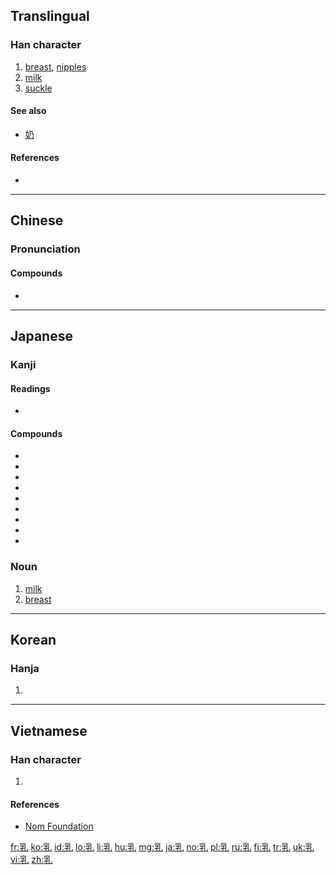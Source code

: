 ==Translingual==

===Han character===
{{Han char|rn=5|rad=乙|as=07|sn=8|four=22410|canj=BDU|ids=⿰孚乚}}

# [[breast]], [[nipples]]
# [[milk]]
# [[suckle]]

====See also====
* [[奶]]

====References====
* {{Han ref|kx=0084.170|dkj=00190|dj=0171.220|hdz=10055.040|uh=4E73|ud=20083|bh=A8C5|bd=43205}}

----

==Chinese==
{{zh-forms}}

===Pronunciation===
{{zh-pron
|m=rǔ
|c=jyu5
|mc=y
|oc=y
|ma=Zh-ru.ogg
|cat=n,v
}}

====Compounds====
* {{zh-l|乳脂湯|tr=rǔzhītāng}}

----

==Japanese==

===Kanji===
{{ja-kanji|grade=6|rs=乙07}}

====Readings====
* {{ja-readings|goon=[[にゅう]] (nyū)|kanon=[[じゅ]] (ju)|kun=[[ちち]] (chichi), [[ち]] (chi)}}

====Compounds====
* {{ja-r|牛乳|ぎゅうにゅう|gloss=milk}}
* {{ja-r|お乳|おちち|gloss=milk (of mammals)}}
* {{ja-r|上乳|うえちち}}
* {{ja-r|下乳|したちち}}
* {{ja-r|巨乳|きょにゅう}}
* {{ja-r|貧乳|ひんにゅう}}
* {{ja-r|爆乳|ばくにゅう}}
* {{ja-r|超乳|ちょうにゅう}}
* {{ja-r|魔乳|まにゅう}}

===Noun===
{{ja-noun|ちち}}

# [[milk]]
# [[breast]]

----

==Korean==

===Hanja===
{{ko-hanja|hangeul=유|rv=yu|mr=yu}}

# {{defn|lang=ko|sort=乙07}}

----

==Vietnamese==

===Han character===
{{vi-hantu|[[nhũ]], [[vú]], [[nhú]], [[nhỗ]]|rs=乙07}}

# {{defn|lang=vi|sort=乙07}}

====References====
*[http://nomfoundation.org/common/nom_details.php?codepoint=4e73 Nom Foundation]

[[fr:乳]]
[[ko:乳]]
[[id:乳]]
[[lo:乳]]
[[li:乳]]
[[hu:乳]]
[[mg:乳]]
[[ja:乳]]
[[no:乳]]
[[pl:乳]]
[[ru:乳]]
[[fi:乳]]
[[tr:乳]]
[[uk:乳]]
[[vi:乳]]
[[zh:乳]]